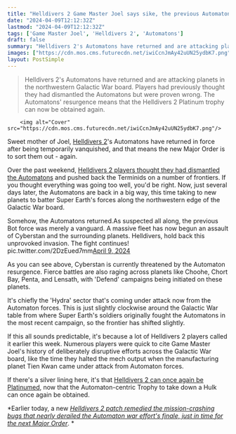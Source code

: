 ```yaml
---
title: "Helldivers 2 Game Master Joel says sike, the previous Automaton force was 'merely a vanguard,' and now a massive fleet is assaulting Cyberstan and beyond"
date: "2024-04-09T12:12:32Z"
lastmod: "2024-04-09T12:12:32Z"
tags: ['Game Master Joel', 'Helldivers 2', 'Automatons']
draft: false
summary: "Helldivers 2's Automatons have returned and are attacking planets in the northwestern Galactic War board. Players had previously thought they had dismantled the Automatons but were proven wrong. The Automatons' resurgence means that the Helldivers 2 Platinum trophy can now be obtained again."
images: ["https://cdn.mos.cms.futurecdn.net/iwiCcnJmAy42uUN25ydbK7.png"]
layout: PostSimple
---
```

> Helldivers 2's Automatons have returned and are attacking planets in the northwestern Galactic War board. Players had previously thought they had dismantled the Automatons but were proven wrong. The Automatons' resurgence means that the Helldivers 2 Platinum trophy can now be obtained again.


        <img alt="Cover" src="https://cdn.mos.cms.futurecdn.net/iwiCcnJmAy42uUN25ydbK7.png"/>
        
Sweet mother of Joel, [Helldivers 2](https://www.gamesradar.com/helldivers-2-guide/)'s Automatons have returned in force after being temporarily vanquished, and that means the new Major Order is to sort them out - again.

Over the past weekend, [Helldivers 2 players thought they had dismantled the Automatons](https://www.gamesradar.com/helldivers-2-grunts-have-dismantled-the-automatons-and-are-squishing-terminids-at-pace-but-cant-help-but-fear-game-master-joel-plans-something-horrid/) and pushed back the Terminids on a number of frontiers. If you thought everything was going too well, you'd be right. Now, just several days later, the Automatons are back in a big way, this time taking to new planets to batter Super Earth's forces along the northwestern edge of the Galactic War board.

Somehow, the Automatons returned.As suspected all along, the previous Bot force was merely a vanguard. A massive fleet has now begun an assault of Cyberstan and the surrounding planets. Helldivers, hold back this unprovoked invasion. The fight continues! pic.twitter.com/2DzEued7mm[April 9, 2024](https://twitter.com/helldivers2/status/1777665666654306566)

As you can see above, Cyberstan is currently threatened by the Automaton resurgence. Fierce battles are also raging across planets like Choohe, Chort Bay, Penta, and Lensath, with 'Defend' campaigns being initiated on these planets.

It's chiefly the 'Hydra' sector that's coming under attack now from the Automaton forces. This is just slightly clockwise around the Galactic War table from where Super Earth's soldiers originally fought the Automatons in the most recent campaign, so the frontier has shifted slightly.

If this all sounds predictable, it's because a lot of Helldivers 2 players called it earlier this week. Numerous players were quick to cite Game Master Joel's history of deliberately disruptive efforts across the Galactic War board, like the time they halted the mech output when the manufacturing planet Tien Kwan came under attack from Automaton forces.

If there's a silver lining here, it's that [Helldivers 2 can once again be Platinumed](https://www.gamesradar.com/helldivers-2-soldiers-automaton-dismantling-victory-is-bad-news-for-trophy-hunters-who-need-to-wait-for-their-return-to-platinum-the-shooter/), now that the Automaton-centric Trophy to take down a Hulk can once again be obtained.

*Earlier today, a new *[<em>Helldivers 2 patch remedied the mission-crashing bugs that nearly derailed the Automaton war effort's finale, just in time for the next Major Order</em>](https://www.gamesradar.com/helldivers-2-patch-remedies-the-mission-crashing-bugs-that-nearly-derailed-the-automaton-war-efforts-finale-just-in-time-for-the-next-major-order/)*. *
        